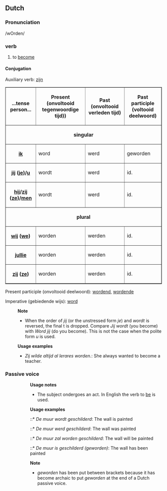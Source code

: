 ==Dutch==
===Pronunciation===
/wOrden/
===verb===
#to [[become]]
====Conjugation====

Auxiliary verb: [[zijn]]

<table border=1 cellspacing=0 cellpadding =2>
<tr><th>...tense<br>person...</th><th>Present <br>(onvoltooid tegenwoordige tijd))</th><th>Past <br>(onvoltooid verleden tijd)</th><th>Past participle<br> (voltooid deelwoord)</th></tr>
<tr><th colspan=4>singular</th></tr>
<tr><th>[[ik]]</th><td>word</td><td>werd</td><td>geworden</td></tr>
<tr><th>[[jij]] ([[je]])/[[u]]</th><td>wordt</td><td>werd</td><td>id.</td></tr>
<tr><th>[[hij]]/[[zij]] ([[ze]])/[[men]]</th><td>wordt</td><td>werd</td><td>id.</td></tr>
<tr><th colspan=4>plural</th></tr>
<tr><th>[[wij]] ([[we]])</th><td>worden</td><td>werden</td><td>id.</td></tr>
<tr><th>[[jullie]]</th><td>worden</td><td>werden</td><td>id.</td></tr>
<tr><th>[[zij]] ([[ze]])</th><td>worden</td><td>werden</td><td>id.</td></tr>
</table>

Present participle (onvoltooid deelwoord): [[wordend]], [[wordende]]

Imperative (gebiedende wijs): [[word]]

:'''Note'''
:* When the order of ''jij'' (or the unstressed form ''je'') and ''wordt'' is reversed, the final t is dropped. Compare ''Jij wordt'' (you become) with ''Word jij'' (do you become). This is not the case when the polite form ''u'' is used.

:'''Usage examples'''
:* ''Zij wilde altijd al lerares worden.'': She always wanted to become a teacher.
===Passive voice===
::'''Usage notes'''
::* The subject ondergoes an act. In English the verb to [[be]] is used.
::'''Usage examples'''
::::* ''De muur wordt geschilderd'': The wall is painted
::::* ''De muur werd geschilderd'': The wall was painted
::::* ''De muur zal worden geschilderd'': The wall will be painted
::::* ''De muur is geschilderd (geworden)'': The wall has been painted

::'''Note'''
::*''geworden'' has been put between brackets because it has become archaic to put ''geworden'' at the end of a Dutch passive voice.